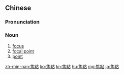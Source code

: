{{also|焦点}}
==Chinese==
{{zh-forms|s=焦点}}

===Pronunciation===
{{zh-pron
|m=jiāodiǎn
|c=ziu1 dim2
|mn=chiau-tiám
|cat=n
}}

===Noun===
{{zh-noun}}

# [[focus]] {{zh-mw|m:個}}
# [[focal point]] {{zh-mw|m:個}}
# [[point]] {{gloss|of an argument, debate, etc.}} {{zh-mw|m:個}}
#: {{zh-x|一 個 爭論 的 焦點|a '''point''' of contention}}

{{zh-cat|Advanced}}

[[zh-min-nan:焦點]]
[[ko:焦點]]
[[kn:焦點]]
[[hu:焦點]]
[[mg:焦點]]
[[ja:焦點]]